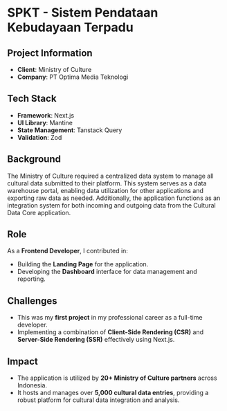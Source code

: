 # SPKT - Sistem Pendataan Kebudayaan Terpadu

## Project Information

* **Client**: Ministry of Culture
* **Company**: PT Optima Media Teknologi

## Tech Stack

* **Framework**: Next.js
* **UI Library**: Mantine
* **State Management**: Tanstack Query
* **Validation**: Zod

## Background

The Ministry of Culture required a centralized data system to manage all cultural data submitted to their platform. This system serves as a data warehouse portal, enabling data utilization for other applications and exporting raw data as needed. Additionally, the application functions as an integration system for both incoming and outgoing data from the Cultural Data Core application.

## Role

As a **Frontend Developer**, I contributed in:

* Building the **Landing Page** for the application.
* Developing the **Dashboard** interface for data management and reporting.

## Challenges

* This was my **first project** in my professional career as a full-time developer.
* Implementing a combination of **Client-Side Rendering (CSR)** and **Server-Side Rendering (SSR)** effectively using Next.js.

## Impact

* The application is utilized by **20+ Ministry of Culture partners** across Indonesia.
* It hosts and manages over **5,000 cultural data entries**, providing a robust platform for cultural data integration and analysis.
